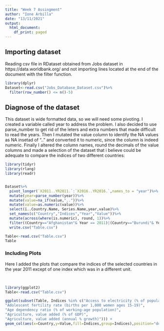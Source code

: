 ```yaml
---
title: "Week 7 Assingment"
author: "Ione Arbilla"
date: "13/11/2021"
output:
  html_document:
    df_print: paged
---
```

## Importing dataset

Reading csv file in RDataset obtained from Jobs dataset in https://data.worldbank.org/ and not importing lines located at the end of the document with the filter function.


```r
library(dplyr)
Dataset<-read.csv("Jobs_Database_Dataset.csv")%>%
  filter(row_number() <= n()-5)
```
## Diagnose of the dataset

This dataset  is wide formatted data, so we will need some pivoting. I created a variable called year to address the problem. I also decided to use parse_number to get rid of the leters and extra numbers that made difficult to read the years. Then I mutated the value column to identify the NA values as NA insetad of ".." and converted it to numeric, since the column is indeed numeric. Finally I altered the column names, round the decimals of the value columns and made a selection of the dataset that i believe could be adequate to compare the indices of two different countries:

```r
library(tidyr)
library(rlang)
library(readr)


Dataset%>%
  pivot_longer(`X2011..YR2011.`:`X2016..YR2016.`,names_to = "year")%>%
  mutate(year=parse_number(year))%>%
  mutate(value=na_if(value,".."))%>%
  mutate(value=as.numeric(value))%>%
  select(ï..Country.Name, Series.Name,year,value)%>%
  set_names(c("Country","Indices","Year","Value"))%>%
  mutate(across(where(is.numeric), round, 1))%>%
  filter((Country=="Afghanistan"& Year == 2011)|(Country=="Burundi"& Year == 2011))%>% 
  write.csv("Table.csv")

```
```r
Table<-read.csv("Table.csv")
Table

```

### Including Plots
 Here I added the plots that compare the indices of the selected countries in the year 2011 except of one index which was in a different unit.
 
 <p>&nbsp;</p>                                                                                                                                                                                              

```r
library(ggplot2)
Table<-read.csv("Table.csv")

ggplot(subset(Table, Indices %in% c("Access to electricity (% of population)",
"Adolescent fertility rate (births per 1,000 women ages 15-19)",
"Age dependency ratio (% of working-age population)",
"Agriculture, value added (% of GDP)",
"Agriculture, value added (annual % growth)"))) +
geom_col(aes(x=Country,y=Value,fill=Indices,group=Indices),position="dodge")+theme_light()

```
<p>&nbsp;</p>                                                                                                                                                                                              

